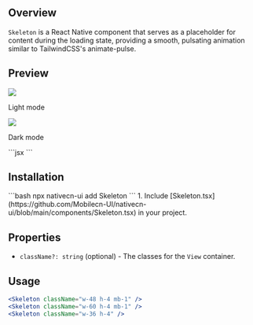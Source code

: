 ## Overview

`Skeleton` is a React Native component that serves as a placeholder for content during the loading state, providing a smooth, pulsating animation similar to TailwindCSS's animate-pulse.

## Preview

<Tabs>
  <Tab title="Preview">
    <div style={{ display: 'flex', justifyContent: 'center', gap: '20px' }}>
      <div>
        <img src="https://raw.githubusercontent.com/Mobilecn-UI/nativecn-ui/main/assets/examples/components/skeleton-light.png" />
        <p>Light mode</p>
      </div>
      <div>
        <img src="https://raw.githubusercontent.com/Mobilecn-UI/nativecn-ui/main/assets/examples/components/skeleton-dark.png" />
        <p>Dark mode</p>
      </div>
    </div>
  </Tab>
  <Tab title="Code">
    ```jsx
    <Skeleton className="w-48 h-4 mb-1" />
    <Skeleton className="w-60 h-4 mb-1" />
    <Skeleton className="w-56 h-4 mb-1" />
    <Skeleton className="w-36 h-4" />
    ```
  </Tab>
</Tabs>

## Installation

<Tabs>
  <Tab title="CLI">
  ```bash
  npx nativecn-ui add Skeleton 
  ```
  </Tab>
  <Tab title="Manual">
    1. Include
    [Skeleton.tsx](https://github.com/Mobilecn-UI/nativecn-ui/blob/main/components/Skeleton.tsx)
    in your project.
  </Tab>
</Tabs>

## Properties

- `className?: string` (optional) - The classes for the `View` container.

## Usage

```jsx
<Skeleton className="w-48 h-4 mb-1" />
<Skeleton className="w-60 h-4 mb-1" />
<Skeleton className="w-36 h-4" />
```
